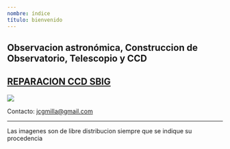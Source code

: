 ```yaml
---
nombre: índice
título: bienvenido
---
```


Observacion astronómica,
Construccion de Observatorio,
Telescopio y CCD
---

<h2>
  <a
    href="https://astroccd.wordpress.com/ccd-2/"
    style={{
      color: '#00ff00',
      textWeight: 'bold',
      textDecoration: 'none'
    }}
  >
    REPARACION CCD SBIG
  </a>
</h2>

<img src="https://astroccd.files.wordpress.com/2020/11/franja.jpg?w=620&zoom=2" />

Contacto: jcgmilla@gmail.com

---

Las imagenes  son de libre distribucion  siempre que se indique  su  procedencia